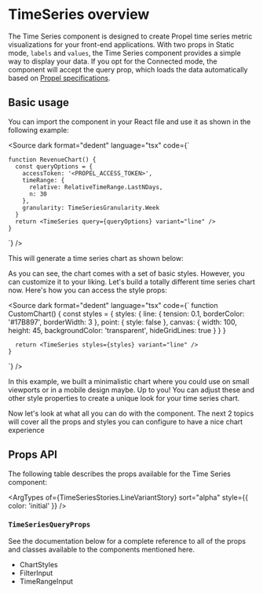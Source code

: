 
<Meta title="Components/TimeSeries" of={TimeSeriesStories} />

# TimeSeries overview

The Time Series component is designed to create Propel time series metric visualizations for your front-end
applications. With two props in Static mode, `labels` and `values`, the Time Series component provides a simple way to
display your data. If you opt for the Connected mode, the component will accept the query prop, which loads the data
automatically based on
[Propel specifications](https://studio.apollographql.com/graph/Propel-API/schema/reference/inputs/TimeSeriesInput?variant=production).

## Basic usage

You can import the component in your React file and use it as shown in the following example:

<Source
  dark
  format="dedent"
  language="tsx"
  code={`

    function RevenueChart() {
      const queryOptions = {
        accessToken: '<PROPEL_ACCESS_TOKEN>',
        timeRange: {
          relative: RelativeTimeRange.LastNDays,
          n: 30
        },
        granularity: TimeSeriesGranularity.Week
      }
      return <TimeSeries query={queryOptions} variant="line" />
    }

`} />

This will generate a time series chart as shown below:

<Story of={TimeSeriesStories.ConnectedStory} />

As you can see, the chart comes with a set of basic styles. However, you can customize it to your liking. Let's build a
totally different time series chart now. Here's how you can access the style props:

<Source
  dark
  format="dedent"
  language="tsx"
  code={`
    function CustomChart() {
      const styles = {
        styles: {
          line: {
            tension: 0.1,
            borderColor: '#17B897',
            borderWidth: 3
          },
          point: {
            style: false
          },
          canvas: {
            width: 100,
            height: 45,
            backgroundColor: 'transparent',
            hideGridLines: true
          }
        }
      }

      return <TimeSeries styles={styles} variant="line" />
    }

`} />

<Story of={TimeSeriesStories.CustomChartStory} />

In this example, we built a minimalistic chart where you could use on small viewports or in a mobile design maybe. Up to
you! You can adjust these and other style properties to create a unique look for your time series chart.

Now let's look at what all you can do with the component. The next 2 topics will cover all the props and styles you can
configure to have a nice chart experience

## Props API

The following table describes the props available for the Time Series component:

<ArgTypes of={TimeSeriesStories.LineVariantStory} sort="alpha" style={{ color: 'initial' }} />

### `TimeSeriesQueryProps`

<ArgTypes of={TimeSeriesQueryPropsStories} sort="alpha" />

See the documentation below for a complete reference to all of the props and classes available to the components
mentioned here.

- <LinkTo kind="API/ChartStyles" story="overview">
    ChartStyles
  </LinkTo>
- <LinkTo kind="API/FilterInput" story="overview">
    FilterInput
  </LinkTo>
- <LinkTo kind="API/TimeRangeInput" story="overview">
    TimeRangeInput
  </LinkTo>
